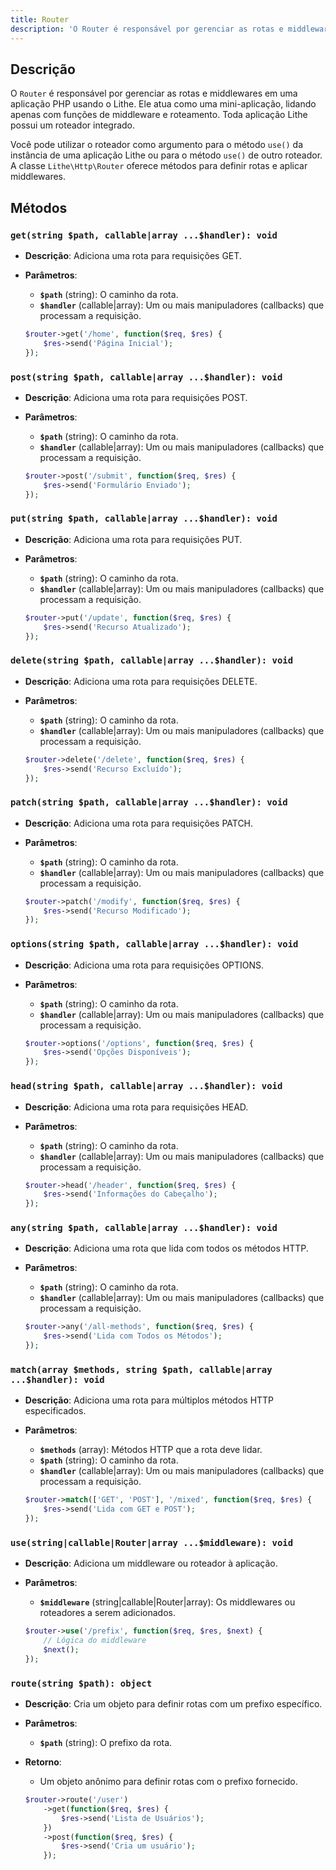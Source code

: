 ```yaml
---
title: Router  
description: 'O Router é responsável por gerenciar as rotas e middlewares em uma aplicação PHP usando o Lithe. Ele permite definir rotas para diferentes métodos HTTP, adicionar middlewares e agrupar rotas.'  
---
```


## Descrição

O `Router` é responsável por gerenciar as rotas e middlewares em uma aplicação PHP usando o Lithe. Ele atua como uma mini-aplicação, lidando apenas com funções de middleware e roteamento. Toda aplicação Lithe possui um roteador integrado.

Você pode utilizar o roteador como argumento para o método `use()` da instância de uma aplicação Lithe ou para o método `use()` de outro roteador. A classe `Lithe\Http\Router` oferece métodos para definir rotas e aplicar middlewares.

## Métodos

### `get(string $path, callable|array ...$handler): void`

- **Descrição**: Adiciona uma rota para requisições GET.
- **Parâmetros**:
  - **`$path`** (string): O caminho da rota.
  - **`$handler`** (callable|array): Um ou mais manipuladores (callbacks) que processam a requisição.

  ```php
  $router->get('/home', function($req, $res) {
      $res->send('Página Inicial');
  });
  ```

### `post(string $path, callable|array ...$handler): void`

- **Descrição**: Adiciona uma rota para requisições POST.
- **Parâmetros**:
  - **`$path`** (string): O caminho da rota.
  - **`$handler`** (callable|array): Um ou mais manipuladores (callbacks) que processam a requisição.

  ```php
  $router->post('/submit', function($req, $res) {
      $res->send('Formulário Enviado');
  });
  ```

### `put(string $path, callable|array ...$handler): void`

- **Descrição**: Adiciona uma rota para requisições PUT.
- **Parâmetros**:
  - **`$path`** (string): O caminho da rota.
  - **`$handler`** (callable|array): Um ou mais manipuladores (callbacks) que processam a requisição.

  ```php
  $router->put('/update', function($req, $res) {
      $res->send('Recurso Atualizado');
  });
  ```

### `delete(string $path, callable|array ...$handler): void`

- **Descrição**: Adiciona uma rota para requisições DELETE.
- **Parâmetros**:
  - **`$path`** (string): O caminho da rota.
  - **`$handler`** (callable|array): Um ou mais manipuladores (callbacks) que processam a requisição.

  ```php
  $router->delete('/delete', function($req, $res) {
      $res->send('Recurso Excluído');
  });
  ```

### `patch(string $path, callable|array ...$handler): void`

- **Descrição**: Adiciona uma rota para requisições PATCH.
- **Parâmetros**:
  - **`$path`** (string): O caminho da rota.
  - **`$handler`** (callable|array): Um ou mais manipuladores (callbacks) que processam a requisição.

  ```php
  $router->patch('/modify', function($req, $res) {
      $res->send('Recurso Modificado');
  });
  ```

### `options(string $path, callable|array ...$handler): void`

- **Descrição**: Adiciona uma rota para requisições OPTIONS.
- **Parâmetros**:
  - **`$path`** (string): O caminho da rota.
  - **`$handler`** (callable|array): Um ou mais manipuladores (callbacks) que processam a requisição.

  ```php
  $router->options('/options', function($req, $res) {
      $res->send('Opções Disponíveis');
  });
  ```

### `head(string $path, callable|array ...$handler): void`

- **Descrição**: Adiciona uma rota para requisições HEAD.
- **Parâmetros**:
  - **`$path`** (string): O caminho da rota.
  - **`$handler`** (callable|array): Um ou mais manipuladores (callbacks) que processam a requisição.

  ```php
  $router->head('/header', function($req, $res) {
      $res->send('Informações do Cabeçalho');
  });
  ```

### `any(string $path, callable|array ...$handler): void`

- **Descrição**: Adiciona uma rota que lida com todos os métodos HTTP.
- **Parâmetros**:
  - **`$path`** (string): O caminho da rota.
  - **`$handler`** (callable|array): Um ou mais manipuladores (callbacks) que processam a requisição.

  ```php
  $router->any('/all-methods', function($req, $res) {
      $res->send('Lida com Todos os Métodos');
  });
  ```

### `match(array $methods, string $path, callable|array ...$handler): void`

- **Descrição**: Adiciona uma rota para múltiplos métodos HTTP especificados.
- **Parâmetros**:
  - **`$methods`** (array): Métodos HTTP que a rota deve lidar.
  - **`$path`** (string): O caminho da rota.
  - **`$handler`** (callable|array): Um ou mais manipuladores (callbacks) que processam a requisição.

  ```php
  $router->match(['GET', 'POST'], '/mixed', function($req, $res) {
      $res->send('Lida com GET e POST');
  });
  ```

### `use(string|callable|Router|array ...$middleware): void`

- **Descrição**: Adiciona um middleware ou roteador à aplicação.
- **Parâmetros**:
  - **`$middleware`** (string|callable|Router|array): Os middlewares ou roteadores a serem adicionados.

  ```php
  $router->use('/prefix', function($req, $res, $next) {
      // Lógica do middleware
      $next();
  });
  ```

### `route(string $path): object`

- **Descrição**: Cria um objeto para definir rotas com um prefixo específico.
- **Parâmetros**:
  - **`$path`** (string): O prefixo da rota.
- **Retorno**:
  - Um objeto anônimo para definir rotas com o prefixo fornecido.

  ```php
  $router->route('/user')
      ->get(function($req, $res) {
          $res->send('Lista de Usuários');
      })
      ->post(function($req, $res) {
          $res->send('Cria um usuário');
      });
  ```